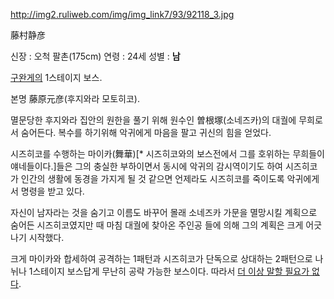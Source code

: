 http://img2.ruliweb.com/img/img_link7/93/92118_3.jpg

藤村静彦

신장 : 오척 팔촌(175cm)
연령 : 24세 
성별 : '''남''' 

[[구완게]]의 1스테이지 보스.

본명 藤原元彦(후지와라 모토히코). 

멸문당한 후지와라 집안의 원한을 풀기 위해 원수인 曽根塚(소네즈카)의 대궐에 무희로서 숨어든다. 복수를 하기위해 악귀에게 마음을 팔고 귀신의 힘을 얻었다. 

시즈히코를 수행하는 마이카(舞華)[* 시즈히코와의 보스전에서 그를 호위하는 무희들이 얘네들이다.]들은 그의 충실한 부하이면서 동시에 악귀의 감시역이기도 하여 시즈히코가 인간의 생활에 동경을 가지게 될 것 같으면 언제라도 시즈히코를 죽이도록 악귀에게서 명령을 받고 있다. 

자신이 남자라는 것을 숨기고 이름도 바꾸어 몰래 소네즈카 가문을 멸망시킬 계획으로 숨어든 시즈히코였지만 때 마침 대궐에 찾아온 주인공 들에 의해 그의 계획은 크게 어긋나기 시작했다. 

크게 마이카와 합세하여 공격하는 1패턴과 시즈히코가 단독으로 상대하는 2패턴으로 나뉘나 1스테이지 보스답게 무난히 공략 가능한 보스이다. 따라서 [[더 이상 말할 필요가 없다]].

